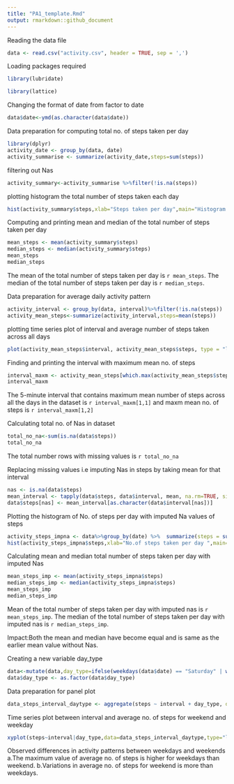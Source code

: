 ---
title: "PA1_template.Rmd"
output: rmarkdown::github_document
---

Reading the data file
```{r  echo=TRUE}
data <- read.csv("activity.csv", header = TRUE, sep = ',')
```
Loading packages required
```{r  echo=TRUE}
library(lubridate)

library(lattice)
```
Changing the format of date from factor to date 
```{r  echo=TRUE}
data$date<-ymd(as.character(data$date))
```
Data preparation for computing total no. of steps taken per day
```{r  echo=TRUE}
library(dplyr)
activity_date <- group_by(data, date)
activity_summarise <- summarize(activity_date,steps=sum(steps))
```
filtering out Nas
```{r  echo=TRUE}
activity_summary<-activity_summarise %>%filter(!is.na(steps))
```
plotting histogram the total number of steps taken each day
```{r plots1 ,fig.show="asis", echo=TRUE}
hist(activity_summary$steps,xlab="Steps taken per day",main="Histogram of the total number of steps taken per day")
```
Computing and printing mean and median of the total number of steps taken per day
```{r  echo=TRUE}
mean_steps <- mean(activity_summary$steps)
median_steps <- median(activity_summary$steps)
mean_steps
median_steps
```
The mean of the total number of steps taken per day is `r mean_steps`.
The median of the total number of steps taken per day is `r median_steps`.

Data preparation for average daily activity pattern
```{r  echo=TRUE}
activity_interval <- group_by(data, interval)%>%filter(!is.na(steps))
activity_mean_steps<-summarize(activity_interval,steps=mean(steps))
```
plotting time series plot of interval and  average number of steps taken across all days
```{r plots2 ,fig.show="asis", echo=TRUE}
plot(activity_mean_steps$interval, activity_mean_steps$steps, type = "l", xlab = "Intervals", ylab = "Total steps per interval", main = "Number of steps per interval")
```

Finding and printing the interval with maximum mean no. of steps
```{r  echo=TRUE}
interval_maxm <- activity_mean_steps[which.max(activity_mean_steps$steps),]
interval_maxm
```
The 5-minute interval that contains maximum mean number of steps across all the days in the dataset is `r interval_maxm[1,1]` and maxm mean no. of steps is `r interval_maxm[1,2]`

Calculating total no. of Nas in dataset
```{r  echo=TRUE}
total_no_na<-sum(is.na(data$steps))
total_no_na
```
The total number rows with missing values is `r total_no_na`

Replacing missing values i.e imputing Nas in steps by taking mean for that interval
```{r  echo=TRUE}
nas <- is.na(data$steps)
mean_interval <- tapply(data$steps, data$interval, mean, na.rm=TRUE, simplify=TRUE)
data$steps[nas] <- mean_interval[as.character(data$interval[nas])]
```

Plotting the histogram of No. of steps per day with imputed Na values of steps
```{r plots3 , fig.show="asis", echo=TRUE}
activity_steps_impna <- data%>%group_by(date) %>%  summarize(steps = sum(steps))
hist(activity_steps_impna$steps,xlab="No.of steps taken per day ",main="Histogram of total no. of steps taken per day with imputed NAs")
```

Calculating mean and median total number of steps taken per day with imputed Nas
```{r  echo=TRUE}
mean_steps_imp <- mean(activity_steps_impna$steps)
median_steps_imp <- median(activity_steps_impna$steps)
mean_steps_imp
median_steps_imp
```
 Mean of the total number of steps  taken per day with imputed nas is 
 `r mean_steps_imp`.
The median of the total number of steps taken per day with imputed nas is `r median_steps_imp`.

Impact:Both the mean and median have become equal and is same as the earlier mean value without Nas.

Creating a new variable day_type
```{r  echo=TRUE}
data<-mutate(data,day_type=ifelse(weekdays(data$date) == "Saturday" | weekdays(data$date) == "Sunday", "Weekend", "Weekday"))
data$day_type <- as.factor(data$day_type)
```
Data preparation for panel plot
```{r  echo=TRUE}
data_steps_interval_daytype <- aggregate(steps ~ interval + day_type, data =data, FUN = mean)
```
Time series plot between interval and average no. of steps for weekend and weekday
```{r plots4 ,fig.show="asis", echo=TRUE}
xyplot(steps~interval|day_type,data=data_steps_interval_daytype,type="l",lwd=1,xlab="Interval",ylab="Avg.no. of steps",layout=c(1,2))
``` 
Observed differences in activity patterns between weekdays and weekends
a.The maximum value of average no. of steps is higher for weekdays than weekend.
b.Variations in average no. of steps for weekend is more than weekdays.
